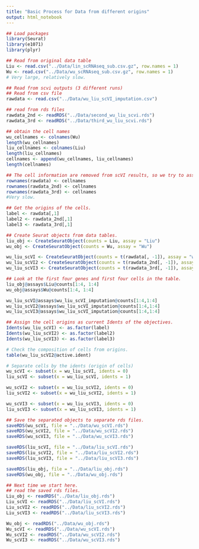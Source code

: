 ```yaml
---
title: "Basic Process for Data from different origins"
output: html_notebook
---
```

```r
## Load packages
library(Seurat)
library(e1071)
library(plyr)
```

```r
## Read from original data table
Liu <- read.csv("../Data/lin_scRNAseq_sub.csv.gz", row.names = 1)
Wu <- read.csv("../Data/wu_scRNAseq_sub.csv.gz", row.names = 1)
# Very large, relatively slow.
```

```r
## Read from scvi outputs (3 different runs)
## Read from csv file 
rawdata <- read.csv("../Data/wu_liu_scVI_imputation.csv")

## read from rds files
rawdata_2nd <- readRDS("../Data/second_wu_liu_scvi.rds")
rawdata_3rd <- readRDS("../Data/third_wu_liu_scvi.rds")
```

```r
## obtain the cell names
wu_cellnames <- colnames(Wu)
length(wu_cellnames)
liu_cellnames <- colnames(Liu)
length(liu_cellnames)
cellnames <- append(wu_cellnames, liu_cellnames)
length(cellnames)
```

```r
## The cell information are removed from scVI results, so we try to assign the original cell names to the scVI objectives.
rownames(rawdata) <- cellnames
rownames(rawdata_2nd) <- cellnames
rownames(rawdata_3rd) <- cellnames
#Very slow.
```

```r
## Get the origins of the cells.
label <- rawdata[,1]
label2 <- rawdata_2nd[,1]
label3 <- rawdata_3rd[,1]
```

```r
## Create Seurat objects from data tables.
liu_obj <- CreateSeuratObject(counts = Liu, assay = "Liu")
wu_obj <- CreateSeuratObject(counts = Wu, assay = "Wu")

wu_liu_scVI <- CreateSeuratObject(counts = t(rawdata[, -1]), assay = "wu_liu_scVI_imputation")
wu_liu_scVI2 <- CreateSeuratObject(counts = t(rawdata_2nd[, -1]), assay = "wu_liu_scVI_imputation")
wu_liu_scVI3 <- CreateSeuratObject(counts = t(rawdata_3rd[, -1]), assay = "wu_liu_scVI_imputation")
```

```r
## Look at the first four genes and first four cells in the table.
liu_obj@assays$Liu@counts[1:4, 1:4]
wu_obj@assays$Wu@counts[1:4, 1:4]

wu_liu_scVI@assays$wu_liu_scVI_imputation@counts[1:4,1:4]
wu_liu_scVI2@assays$wu_liu_scVI_imputation@counts[1:4,1:4]
wu_liu_scVI3@assays$wu_liu_scVI_imputation@counts[1:4,1:4]
```

```r
## Assign the cell origins as current Idents of the objectives.
Idents(wu_liu_scVI) <- as.factor(label)
Idents(wu_liu_scVI2) <- as.factor(label2)
Idents(wu_liu_scVI3) <- as.factor(label3)
```

```r
# Check the composition of cells from origins.
table(wu_liu_scVI2@active.ident)
```

```r
# Separate cells by the idents (origin of cells)
wu_scVI <- subset(x = wu_liu_scVI, idents = 0)
liu_scVI <- subset(x = wu_liu_scVI, idents = 1)

wu_scVI2 <- subset(x = wu_liu_scVI2, idents = 0)
liu_scVI2 <- subset(x = wu_liu_scVI2, idents = 1)

wu_scVI3 <- subset(x = wu_liu_scVI3, idents = 0)
liu_scVI3 <- subset(x = wu_liu_scVI3, idents = 1)
```

```r
## Save the separated objects to separate rds files. 
saveRDS(wu_scVI, file = "../Data/wu_scVI.rds")
saveRDS(wu_scVI2, file = "../Data/wu_scVI2.rds")
saveRDS(wu_scVI3, file = "../Data/wu_scVI3.rds")

saveRDS(liu_scVI, file = "../Data/liu_scVI.rds")
saveRDS(liu_scVI2, file = "../Data/liu_scVI2.rds")
saveRDS(liu_scVI3, file = "../Data/liu_scVI3.rds")

saveRDS(liu_obj, file = "../Data/liu_obj.rds")
saveRDS(wu_obj, file = "../Data/wu_obj.rds")
```

```r
## Next time we start here. 
## read the saved rds files. 
Liu_obj <- readRDS("../Data/liu_obj.rds")
Liu_scVI <- readRDS("../Data/liu_scVI.rds")
Liu_scVI2 <- readRDS("../Data/liu_scVI2.rds")
Liu_scVI3 <- readRDS("../Data/liu_scVI3.rds")

Wu_obj <- readRDS("../Data/wu_obj.rds")
Wu_scVI <- readRDS("../Data/wu_scVI.rds")
Wu_scVI2 <- readRDS("../Data/wu_scVI2.rds")
Wu_scVI3 <- readRDS("../Data/wu_scVI3.rds")
```


